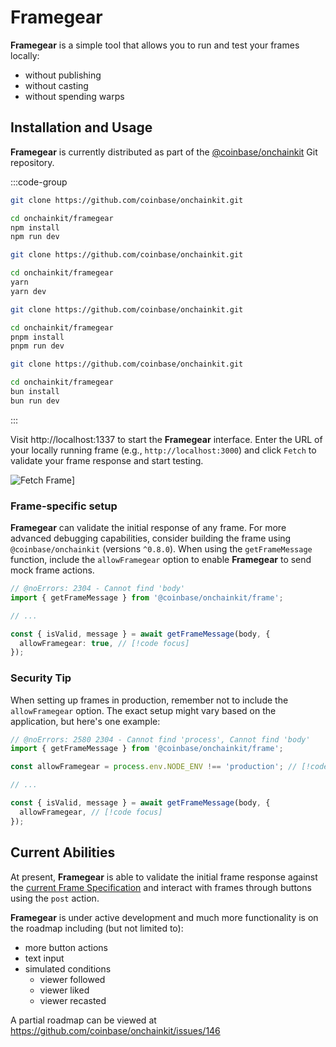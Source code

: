 # Framegear

**Framegear** is a simple tool that allows you to run and test your frames locally:

- without publishing
- without casting
- without spending warps

## Installation and Usage

**Framegear** is currently distributed as part of the [@coinbase/onchainkit](https://github.com/coinbase/onchainkit) Git repository.

:::code-group

```bash [npm]
git clone https://github.com/coinbase/onchainkit.git

cd onchainkit/framegear
npm install
npm run dev
```

```bash [yarn]
git clone https://github.com/coinbase/onchainkit.git

cd onchainkit/framegear
yarn
yarn dev
```

```bash [pnpm]
git clone https://github.com/coinbase/onchainkit.git

cd onchainkit/framegear
pnpm install
pnpm run dev
```

```bash [bun]
git clone https://github.com/coinbase/onchainkit.git

cd onchainkit/framegear
bun install
bun run dev
```

:::

Visit http://localhost:1337 to start the **Framegear** interface. Enter the URL of your locally
running frame (e.g., `http://localhost:3000`) and click `Fetch` to validate your frame response and start testing.

![Fetch Frame](https://onchainkit.xyz/assets/fetch-frame.png)]

### Frame-specific setup

**Framegear** can validate the initial response of any frame. For more advanced debugging capabilities,
consider building the frame using `@coinbase/onchainkit` (versions `^0.8.0`). When using the `getFrameMessage` function,
include the `allowFramegear` option to enable **Framegear** to send mock frame actions.

```ts twoslash
// @noErrors: 2304 - Cannot find 'body'
import { getFrameMessage } from '@coinbase/onchainkit/frame';

// ...

const { isValid, message } = await getFrameMessage(body, {
  allowFramegear: true, // [!code focus]
});
```

### Security Tip

When setting up frames in production, remember not to include the `allowFramegear` option.
The exact setup might vary based on the application, but here's one example:

```ts twoslash
// @noErrors: 2580 2304 - Cannot find 'process', Cannot find 'body'
import { getFrameMessage } from '@coinbase/onchainkit/frame';

const allowFramegear = process.env.NODE_ENV !== 'production'; // [!code focus]

// ...

const { isValid, message } = await getFrameMessage(body, {
  allowFramegear, // [!code focus]
});
```

## Current Abilities

At present, **Framegear** is able to validate the initial frame response against the
[current Frame Specification](https://docs.farcaster.xyz/reference/frames/spec) and interact with frames through
buttons using the `post` action.

**Framegear** is under active development and much more functionality is on the roadmap including (but not limited to):

- more button actions
- text input
- simulated conditions
  - viewer followed
  - viewer liked
  - viewer recasted

A partial roadmap can be viewed at https://github.com/coinbase/onchainkit/issues/146
